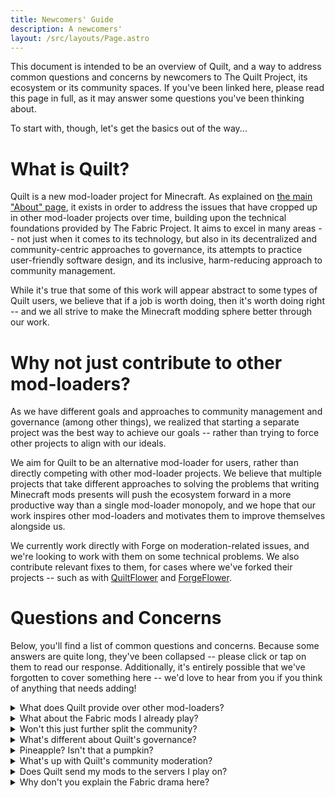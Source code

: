 ```yaml
---
title: Newcomers' Guide
description: A newcomers'
layout: /src/layouts/Page.astro
---
```



This document is intended to be an overview of Quilt, and a way to address common questions and concerns by newcomers
to The Quilt Project, its ecosystem or its community spaces. If you've been linked here, please read this page in full,
as it may answer some questions you've been thinking about.

To start with, though, let's get the basics out of the way...

# What is Quilt?

Quilt is a new mod-loader project for Minecraft. As explained on [the main "About" page](/en/about), it exists in order to address the issues that have cropped up in other mod-loader projects over time, building upon the technical foundations provided by The Fabric Project. It aims to excel in many areas -- not just when it comes to its technology, but also in its decentralized and community-centric approaches to governance, its attempts to practice
user-friendly software design, and its inclusive, harm-reducing approach to community management.

While it's true that some of this work will appear abstract to some types of Quilt users, we believe that if a job is worth doing, then it's worth doing right -- and we all strive to make the Minecraft modding sphere better through our work.

# Why not just contribute to other mod-loaders?

As we have different goals and approaches to community management and governance (among other things), we realized that starting a separate project was the best way to achieve our goals -- rather than trying to force other projects to align with our ideals.

We aim for Quilt to be an alternative mod-loader for users, rather than directly competing with other mod-loader projects. We believe that multiple projects that take different approaches to solving the problems that writing Minecraft mods presents will push the ecosystem forward in a more productive way than a single mod-loader monopoly, and we hope that our work inspires other mod-loaders and motivates them to improve themselves alongside us.

We currently work directly with Forge on moderation-related issues, and we're looking to work with them on some technical problems. We also contribute relevant fixes to them, for cases where we've forked their projects -- such as with [QuiltFlower](https://github.com/quiltMC/quiltflower) and [ForgeFlower](https://github.com/MinecraftForge/ForgeFlower).

# Questions and Concerns

Below, you'll find a list of common questions and concerns. Because some answers are quite long, they've been collapsed -- please click or tap on them to read our response. Additionally, it's entirely possible that we've forgotten to cover something here -- we'd love to hear from you if you think of anything that needs adding!

<Message>
<details>
<Summary>What does Quilt provide over other mod-loaders?</Summary>

At the time of writing, Quilt is in beta -- that means that it's still in a testing phase, so not everything we'd like to do has been done quite yet. It also means that many of the things we've done to the project itself are developer-oriented (although this can still result in better mods for everyone) -- because we believe it's important to build a solid technical foundation before working on quality-of-life features.

Right now, the following things are already true:

- Quilt takes a community-focused approach to just about everything, making plenty of room for people to voice their opinions and weigh in on important development decisions before they happen, and working with the community to meet its members' needs in community spaces
- QuiltFlower, Quilt's decompiler project, has been vastly improved compared to FernFlower and the other FernFlower forks used in the modding sphere, producing far more readable and more accurate decompiled code for modders to work with
- Quilt Mappings, Quilt's mappings project, does not have a clean-room policy, which means that developers are welcome to use whatever mappings they'd prefer, and they'll still be able to get mod development support in Quilt community spaces; we also hope that this will result in higher-quality names going forward
- Quilt's Standard Libraries (QSL) already provide a larger API surface than Fabric's API in some instances, such as the QSL dynamic recipe module and the resource loader improvements

The following improvements are also planned for a full release:

- Clearer errors when required mods are missing or mods are incompatible with each other -- user-friendly errors are a large focus of some of our work, and we're hoping to get some dedicated people working on that soon
- Automatic detection of QSL modules used by mods at compile-time, and automatic downloading of those modules at runtime, eliminating the requirement for users to download the entirety of QSL for Quilt mods using it to function (but this will be able to be reconfigured and disabled by users, if they'd prefer)
- An inclusive implementation for loader plugins, which will allow developers to modify how Quilt loads mods, and to load them from other sources -- for example, this would allow a project like Sponge to natively integrate its plugins with Quilt's Loader, if its developers wish to
- An intermediary mapping system called Hashed Mojmap which is automatically generated when new versions of Minecraft are released, meaning that Quilt's core toolchain is usable on new snapshots immediately after they are released -- Hashed Mojmap, unlike MCP and Intermediary, never requires human intervention to be released
- A new Gradle-based toolchain that replaces the existing one, which is currently based on Quilt's fork of Fabric's Loom
- The Chasm project, which will provide safer tooling for working with Java bytecode; acting as the backend for our Mixin implementation, but also allowing developers to easily add their own bytecode-manipulation tools -- This is a project with implications far wider than just the modding community, and we're very excited about it!

It's worth noting that while many of these improvements are developer-oriented, they should allow for higher-quality mods that are more compatible with each other and require less development effort to maintain. Additionally, Quilt's community-based approach attempts to focus on what's best for its developers, focusing on the things that they need to write great mods while also taking the bigger picture into account, and avoiding playing favorites with larger mods or more well-known mod developers.

</details>

</Message>

<Message>
<details>
<Summary>What about the Fabric mods I already play?</Summary>

If you already use Fabric, we have good news -- Quilt is also compatible with most Fabric mods! As long as the mods don't make use of internal Fabric APIs, you should be able to add them to your `mods` folder as you always have and, assuming you have our Quilted Fabric API installed ([which is part of QSL](https://modrinth.com/mod/qsl)), things should just work.

We plan on maintaining Fabric support for as long as we can -- we'll only stop it if it becomes infeasible to maintain it as part of Quilt itself. That said, if it does happen, we'll be gifting that part of the project to the community, and providing its new maintainers with as much help as we can.

</details>

</Message>

<Message>
<details>
<Summary>Won't this just further split the community?</Summary>

This is a question we get a lot, and one that's clearly on a lot of people's minds. Instead of trying to predict the future, though, let's break this one down a bit.

The concept of Minecraft modding has existed almost as long as Minecraft itself has -- with a very diverse range of mods, mod-loaders and communities being created and finding their niches. That said, one mod-loader ended up taking the crown for a very long time -- Forge.

As Forge's popularity grew and its range of mods expanded, many users became used to their workflow: they'd install Forge, find some mods and, since Forge was the only really viable mod-loader for a long time, those mods probably just worked. Later on, other mod-loaders started appearing and disappearing. Liteloader showed up with its client-side modding framework. Rift appeared, and then died. Fabric appeared, and started gaining momentum -- and that's when the first major rift in compatibility between modern Minecraft mods formed.

Since then, there's been a lot of complaints about additional mod-loaders "fracturing the community". We don't have a crystal ball, but of course the concept has some merit: as more mod-loaders pop up and more mods appear, it's inevitable that users are going to run into mods that they want to play with, but that are incompatible with their favorite mod-loader. This can certainly be annoying, but it doesn't merit the harassment that many mod developers have gotten for refusing to bring their mods to a different mod-loader. We believe that the benefits that come with providing users with more choice -- for example, motivating every project to do better, or the extra room for technical and modding innovation -- outweigh the inconveniences of fragmentation.

---

Regardless, it's difficult to say what precisely will happen. As is always the case with a project like this, the earlier days of Quilt's life will most likely cause some friction in the modding sphere, as mod developers decide whether they wish to support Quilt. This isn't one of Quilt's goals, nor is it our goal to try to eclipse other mod-loaders and force them into obscurity. Quilt is ultimately just trying to do its best in a crowded market, and that has both advantages and drawbacks.

Ultimately, though, we believe that the benefits of user choice outweigh the drawbacks of a shakeup of the modding sphere. One of the reasons we decided to support Fabric mods on Quilt going forward was to try to help soften the negative impact of its release -- but we've also been working with Forge on various issues, and we've been clear in our support for projects that attempt to make it easier for developers to create mods that work across mod-loaders.

That said, there's only so much we can do -- developers have the right to develop mods for the mod-loaders that they choose, and we'd never wish to take that away from them. For most people, modding is a hobby -- there will never be a good reason to deny developers more choice, and it's important that nobody tries to undermine their right to develop mods using the tools that they prefer.

We all have the power to approach this issue in a mature way, and we owe it to the hard-working mod developers to do that. Speaking of which, if you're a mod developer that would like to look into writing cross-loader mods, please feel free to join us on Discord -- there are plenty of developers there that can point you in the right direction.

</details>

</Message>

<Message>
<details>
<Summary>What's different about Quilt's governance?</Summary>

Most projects that you'll find on the Internet are governed in a top-down manner, as a form of strict hierarchy. This often results in a tree-like or pyramid-like structure, in which the people at the top can, in one way or another, decide the fate of the entire project, and exert influence on the people below them.

By contrast, Quilt uses a far less centralized structure. This results in a separation of responsibilities and control, split between the teams that are best suited to deal with that particular part of the project. As of this writing, Quilt's governmental structure is split into three major categories:

- The Admin Board
- The Community Team
- The Development Teams

While everyone that's a part of Quilt works alongside each other on a daily basis, there is no enforced structure of superiority -- only a separation of responsibilities. Hierarchies exist where it's necessary and productive for them to, but they exist as a mechanism to further divide areas of work and to help staff members to specialize where they need to, not to act as an explicit chain of internal authority.

For a full listing of our teams and who's part of them, please see [the Team Listings page](/en/about/teams).

### The Admin Board

The Admin Board exists to help steer the project's overall direction, and to represent the project in situations where it's not appropriate for the Community Team to do so -- as well as handling miscellaneous tasks that require familiarity and oversight over the rest of the project. Their responsibilities include:

- Representing The Quilt Project in sponsorships and other types of partnership, other than community collaboration
- Acting as a form of oversight over the rest of the project, ensuring that processes are followed as documented and aiding with internal conflicts
- Acting as tie-breakers in Quilt's internal democratic processes, voting on issues that are in stalemates to get them moving along again
- Managing The Quilt Project's finances, and [ensuring that income and outgoings are documented transparently](https://opencollective.com/quiltmc)
- Handing out access permissions to the rest of the teams as needed, and acting as an ownership group on platforms that require it and aren't managed by the Community Team -- such as [on GitHub](https://github.com/QuiltMC)
- Aiding with the decision-making process by providing their expertise to the other teams, and taking charge on tasks that don't fall under the jurisdiction of another team

Despite its name, the Admin Board does not hold ultimate power over the rest of the project or its staff -- the other teams operate independently, and the Admin Board acts as a supporting group for the rest of those teams.

### The Community Team

The Community Team is a specialist team that oversees all of Quilt's community spaces, as well as its social media accounts and website, and handling any public relations tasks that come up. It's further subdivided into a number of separate roles, in order to better distribute work and prevent abuses of access privileges.

#### Keyholders

The title of Keyholder refers to an individual that is appointed via an internal democratic election, and who exists to hold the position of "Owner" in all official Quilt community spaces that do not have a reasonable concept of group ownership.

Keyholders are reputable, well-known members of the wider Minecraft modding community that otherwise have no interest in Quilt, but who would personally suffer a large blow to their reputation if they were to abuse their position. Because of this, we hope that we can avoid any potential abuses of power.

A Keyholder will oversee the Community Team when required, help to ensure that Quilt's policies are followed in internal Community Team spaces, and hand out permissions to the rest of the Community Team as required. They're also welcome to weigh in on anything going on internally, but they're otherwise uninvolved with the project.

#### Community Managers

Community Managers oversee the daily operations of Quilt's official community spaces. As well as supporting the rest of the Community Team and acting as Moderators, they handle administrative tasks in the community spaces, lead interviews for Community Team applications, maintain and keep track of the tools used to keep the community spaces running smoothly, and create and update Community Team policies.

Additionally, Community Managers lead investigations into wider social trends and controversies in the Minecraft modding sphere, collating information and using it to supplement the Moderation Team's decisions, often banning problem users before they cause any issues (or, in some cases, before they even enter our community spaces).

Community Managers have responsibilities that the Moderators don't, but they aren't superior to the rest of the Community Team -- they have an equal say in decisions and votes, and only end up in a higher hierarchical position because most platforms require that to be the case.

#### Moderators and Trainee Moderators

Moderators are in charge of watching over Quilt's official community spaces, resolving conflicts and removing bad actors. They're the most important line of defense for our community spaces, enforcing Quilt's [rules](/community/rules) and [Code of Conduct](/community/code-of-conduct), and keeping our users safe and
discussions productive.

Trainee Moderators are newly-appointed Moderators, who have recently passed the Community Team's interview and voting processes. They're designated separately in order to allow them time to get used to how Quilt's community spaces work, and generally remain in the Trainee position for around two weeks -- before their performance on the team is evaluated and the rest of the Community Team decides whether to promote them to a full Moderator position.

#### Events Team

Quilt's Events Team is in charge of planning, organizing and running events in Quilt's community spaces, and sometimes acting as extra Moderators during busy events. They work with the rest of Quilt's teams (and the wider Minecraft modding community) to collate ideas and information relating to possible community events, and ensure that they come to fruition and go smoothly.

Events Team members are not Moderators, and don't engage as Moderators outside the context of the events they're running (unless that specific member of the Events Team also happens to be a Moderator or Community Manager).

#### Outreach Team

The Outreach Team is responsible for running Quilt's social media accounts, creating and posting mixed-media relating to Quilt (including the [developer meetings podcast](https://anchor.fm/quiltmc-dev-meetings)), and producing blog posts and articles for this website. They're Quilt's connection with the rest of the world in many cases, keeping the world updated on Quilt news and keeping track of how people perceive Quilt online.

Outreach Team members are not Moderators, and don't engage as Moderators (unless that specific member of the Outreach Team also happens to be a Moderator or Community Manager).

### The Development Teams

The development teams are responsible for working on the technology behind Quilt as a project, writing code, fixing bugs and generally working on maintaining the various pieces of software that make up Quilt. Each Quilt project is run by a specific development team, and that team oversees all aspects of that project's development.

Development teams may also be split into sub-teams. This is generally done for larger projects or when a team has multiple projects to look after, as it allows team members to specialize and prevents any one team from having to take on too many concurrent responsibilities.

It's worth noting that anyone can contribute to any of Quilt's projects without joining one of the development teams, but contributors will still be interacting directly with whatever team is running the project they're working with.

</details>

</Message>

<Message>
<details>
<Summary>Pineapple? Isn't that a pumpkin?</Summary>

Pineapple is Quilt's first community mascot -- its pronouns are it/its, and it was born on the day The Quilt Community Discord opened to the public: the 20th of April 2021. On that day, our users and staff members decided to hang out in voice chat, eventually setting up a game on [skribbl.io](https://skribbl.io).

As part of their turn, one of the players was tasked with drawing a pumpkin. This lead to many people typing in "pineapple" as their guess -- and thus, Pineapple was born!

<figure>
	<a href="/assets/img/pineapple.png">
		<img
			alt="Pineapple, one of Quilt's mascots"
			src="/assets/img/pineapple.png"
		/>
	</a>
</figure>

Pineapple is a core part of our community's culture, and we often use it to represent our community -- both officially and informally. If you find yourself in Quilt community spaces, you'll definitely see many variants of Pineapple's original drawing -- please feel free to create your own art too, if you'd like!

</details>

</Message>

<Message>
<details>
<Summary>What's up with Quilt's community moderation?</Summary>

Among other things, Quilt exists to address issues with poor moderation in some other parts of the Minecraft community. We employ an approach that we call "Defensive Moderation" -- an emerging concept that focuses primarily on harm reduction and investigative moderation, keeping an eye on behaviors and trends in the wider community and acting upon them to prevent issues before they happen.

The reason our approach feels so different to other communities' is because we investigate and act upon issues that appear in the wider community, even if they don't directly affect Quilt. We believe that nothing happens in a vacuum, and a problematic situation somewhere else is good evidence that the people involved may cause similar situations in our spaces. We're not shy about banning problematic users before they even set foot in Quilt community spaces, and some people find this perplexing -- but we believe in this approach, and it's been a big contributor in keeping Quilt users safe from discrimination and other harmful behaviors.

Similarly, Quilt itself doesn't operate in a vacuum -- we operate a program known as Quilt Community Collab, where we work with other related communities on moderation-related issues and events. Working alongside organizations such as Forge means that we can contribute to improving the _entire_ community sphere, for everyone -- and in return, those organizations help us with our investigations and moderation-related issues.

We believe that all communities can contribute positively to the well-being of their users, and that they have a responsibility to create safe, inclusive spaces, and to set a trend doing so -- encouraging more communities to do the same, and making the Internet a better place for everyone.

</details>

</Message>

<Message>
<details>
<Summary>Does Quilt send my mods to the servers I play on?</Summary>

This is a misconception based on poor communication: at one point, to help ease the moderation burden in Quilt's community spaces, we were thinking about potentially sending the client's list of mods to the servers they connect to (like what Forge does). However, this was never formalized -- no RFC was made, and nothing like this was implemented for the beta.

Since then, better ideas have appeared. One example is in the in-progress [RFC #17](https://github.com/QuiltMC/rfcs/pull/17), which proposes a standard feature toggle system -- allowing servers to tell clients what they expect of them, and for mods to configure themselves based on those expectations.

We prefer a solution that doesn't impact the privacy of our users -- we're still open to alternative suggestions, but we do believe that the above RFC may be the correct solution.

</details>

</Message>

<Message>
<details>
<Summary>Why don't you explain the Fabric drama here?</Summary>

This is a question we've been getting a lot since Quilt entered beta -- it's something that sounds reasonable on paper, but we strongly feel that it's not an appropriate subject for our website, nor is it a discussion that can be productive in our community spaces.

It's worth noting that the philosophy behind Quilt (from its community management style to its governance approach) is independent of and largely predates the Fabric drama. Quilt -- its developers, contributors, moderators, and users -- are not defined by those events. We aim to be the best mod-loader and modding community that we can be, not to simply be a Fabric clone with different leadership.

We want to move on from what happened, so we won't spend lots of time dwelling on these events. We believe that our work stands on its own, and doesn't require propping up against the backdrop of the past. For that reason, we're going to continue working on Quilt, pushing for better, more inclusive, safer community spaces, and doing our best -- not just for our own users, but to try to improve the modding community at large.

</details>

</Message>
